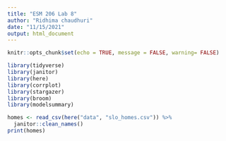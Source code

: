 ```yaml
---
title: "ESM 206 Lab 8"
author: "Ridhima chaudhuri"
date: "11/15/2021"
output: html_document
---
```


```r
knitr::opts_chunk$set(echo = TRUE, message = FALSE, warning= FALSE)
```

```r
library(tidyverse)
library(janitor)
library(here)
library(corrplot)
library(stargazer)
library(broom)
library(modelsummary)

```
```r
homes <- read_csv(here("data", "slo_homes.csv")) %>%
  janitor::clean_names()
print(homes)
```